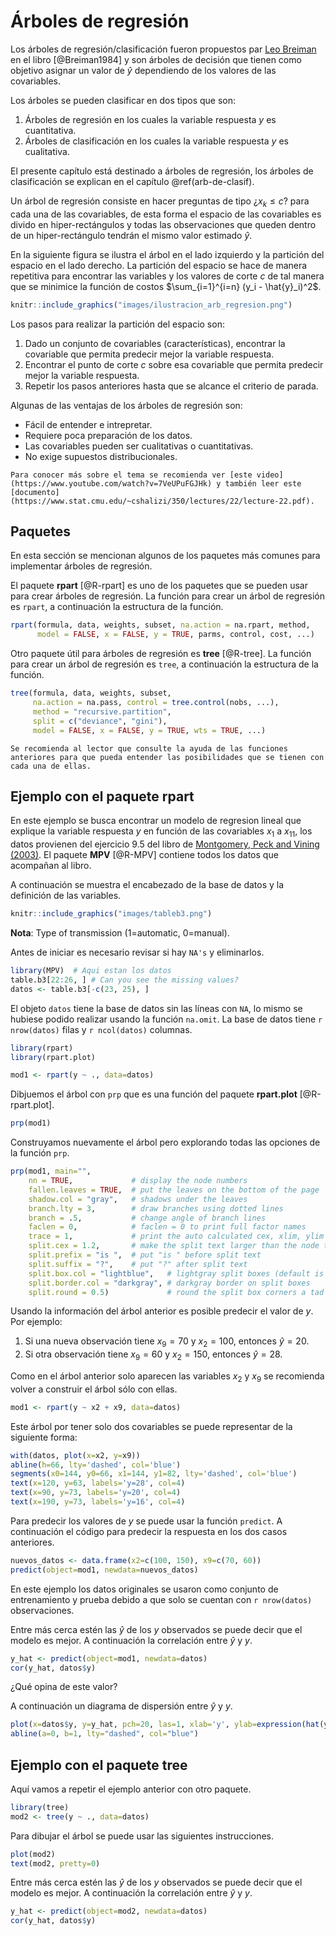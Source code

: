 # Árboles de regresión {#arb-de-regre}
Los árboles de regresión/clasificación fueron propuestos par [Leo Breiman](https://en.wikipedia.org/wiki/Leo_Breiman) en el libro [@Breiman1984] y son árboles de decisión que tienen como objetivo asignar un valor de $\hat{y}$ dependiendo de los valores de las covariables.

Los árboles se pueden clasificar en dos tipos que son:

1. Árboles de regresión en los cuales la variable respuesta $y$ es cuantitativa.
2. Árboles de clasificación en los cuales la variable respuesta $y$ es cualitativa.

El presente capítulo está destinado a árboles de regresión, los árboles de clasificación se explican en el capítulo \@ref(arb-de-clasif).

Un árbol de regresión consiste en hacer preguntas de tipo ¿$x_k \leq c$? para cada una de las covariables, de esta forma el espacio de las covariables es divido en hiper-rectángulos y todas las observaciones que queden dentro de un hiper-rectángulo tendrán el mismo valor estimado $\hat{y}$.

En la siguiente figura se ilustra el árbol en el lado izquierdo y la partición del espacio en el lado derecho. La partición del espacio se hace de manera repetitiva para encontrar las variables y los valores de corte $c$ de tal manera que se minimice la función de costos $\sum_{i=1}^{i=n} (y_i - \hat{y}_i)^2$.

```r
knitr::include_graphics("images/ilustracion_arb_regresion.png")
```

Los pasos para realizar la partición del espacio son:

1. Dado un conjunto de covariables (características), encontrar la covariable que permita predecir mejor la variable respuesta.
2. Encontrar el punto de corte $c$ sobre esa covariable que permita predecir mejor la variable respuesta.
3. Repetir los pasos anteriores hasta que se alcance el criterio de parada.

Algunas de las ventajas de los árboles de regresión son:

- Fácil de entender e intrepretar.
- Requiere poca preparación de los datos.
- Las covariables pueden ser cualitativas o cuantitativas.
- No exige supuestos distribucionales.

```block2
Para conocer más sobre el tema se recomienda ver [este video](https://www.youtube.com/watch?v=7VeUPuFGJHk) y también leer este [documento](https://www.stat.cmu.edu/~cshalizi/350/lectures/22/lecture-22.pdf).
```

## Paquetes {-}
En esta sección se mencionan algunos de los paquetes más comunes para implementar árboles de regresión.

El paquete **rpart** [@R-rpart] es uno de los paquetes que se pueden usar para crear árboles de regresión. La función para crear un árbol de regresión es `rpart`, a continuación la estructura de la función.

```r
rpart(formula, data, weights, subset, na.action = na.rpart, method,
      model = FALSE, x = FALSE, y = TRUE, parms, control, cost, ...)
```

Otro paquete útil para árboles de regresión es **tree** [@R-tree]. La función para crear un árbol de regresión es `tree`, a continuación la estructura de la función.

```r
tree(formula, data, weights, subset,
     na.action = na.pass, control = tree.control(nobs, ...),
     method = "recursive.partition",
     split = c("deviance", "gini"),
     model = FALSE, x = FALSE, y = TRUE, wts = TRUE, ...)
```

```block2
Se recomienda al lector que consulte la ayuda de las funciones anteriores para que pueda entender las posibilidades que se tienen con cada una de ellas.
```

## Ejemplo con el paquete **rpart** {-}
En este ejemplo se busca encontrar un modelo de regresion lineal que explique la variable respuesta $y$ en función de las covariables $x_1$ a $x_{11}$, los datos provienen del ejercicio 9.5 del libro de [Montgomery, Peck and Vining (2003)](https://www.amazon.com/Introduccion-analisis-regresion-lineal-Spanish/dp/9702403278). El paquete **MPV** [@R-MPV] contiene todos los datos que acompañan al libro.

A continuación se muestra el encabezado de la base de datos y la definición de las variables.

```r
knitr::include_graphics("images/tableb3.png")
```

__Nota__: Type of transmission (1=automatic, 0=manual).

Antes de iniciar es necesario revisar si hay `NA's` y eliminarlos.

```r
library(MPV)  # Aqui estan los datos
table.b3[22:26, ] # Can you see the missing values?
datos <- table.b3[-c(23, 25), ]
```

El objeto `datos` tiene la base de datos sin las líneas con `NA`, lo mismo se hubiese podido realizar usando la función `na.omit`. La base de datos tiene `r nrow(datos)` filas y `r ncol(datos)` columnas.

```r
library(rpart)
library(rpart.plot)
```

```r
mod1 <- rpart(y ~ ., data=datos)
```

Dibjuemos el árbol con `prp` que es una función del paquete **rpart.plot** [@R-rpart.plot].

```r
prp(mod1)
```

Construyamos nuevamente el árbol pero explorando todas las opciones de la función `prp`.

```r
prp(mod1, main="",
    nn = TRUE,             # display the node numbers
    fallen.leaves = TRUE,  # put the leaves on the bottom of the page
    shadow.col = "gray",   # shadows under the leaves
    branch.lty = 3,        # draw branches using dotted lines
    branch = .5,           # change angle of branch lines
    faclen = 0,            # faclen = 0 to print full factor names
    trace = 1,             # print the auto calculated cex, xlim, ylim
    split.cex = 1.2,       # make the split text larger than the node text
    split.prefix = "is ",  # put "is " before split text
    split.suffix = "?",    # put "?" after split text
    split.box.col = "lightblue",   # lightgray split boxes (default is white)
    split.border.col = "darkgray", # darkgray border on split boxes
    split.round = 0.5)             # round the split box corners a tad
```

Usando la información del árbol anterior es posible predecir el valor de $y$. Por ejemplo:

1. Si una nueva observación tiene $x_9=70$ y $x_2=100$, entonces $\hat{y}=20$.
2. Si otra observación tiene $x_9=60$ y $x_2=150$, entonces $\hat{y}=28$.

Como en el árbol anterior solo aparecen las variables $x_2$ y $x_9$ se recomienda volver a construir el árbol sólo con ellas.

```r
mod1 <- rpart(y ~ x2 + x9, data=datos)
```

Este árbol por tener solo dos covariables se puede representar de la siguiente forma:

```r
with(datos, plot(x=x2, y=x9))
abline(h=66, lty='dashed', col='blue')
segments(x0=144, y0=66, x1=144, y1=82, lty='dashed', col='blue')
text(x=120, y=63, labels='y=28', col=4)
text(x=90, y=73, labels='y=20', col=4)
text(x=190, y=73, labels='y=16', col=4)
```


Para predecir los valores de $y$ se puede usar la función `predict`. A continuación el código para predecir la respuesta en los dos casos anteriores.

```r
nuevos_datos <- data.frame(x2=c(100, 150), x9=c(70, 60))
predict(object=mod1, newdata=nuevos_datos)
```

En este ejemplo los datos originales se usaron como conjunto de entrenamiento y prueba debido a que solo se cuentan con `r nrow(datos)` observaciones.

Entre más cerca estén las $\hat{y}$ de los $y$ observados se puede decir que el modelo es mejor. A continuación la correlación entre $\hat{y}$ y $y$.

```r
y_hat <- predict(object=mod1, newdata=datos)
cor(y_hat, datos$y)
```

¿Qué opina de este valor?

A continuación un diagrama de dispersión entre $\hat{y}$ y $y$.

```r
plot(x=datos$y, y=y_hat, pch=20, las=1, xlab='y', ylab=expression(hat(y)))
abline(a=0, b=1, lty="dashed", col="blue")
```

## Ejemplo con el paquete **tree** {-}
Aquí vamos a repetir el ejemplo anterior con otro paquete.

```r
library(tree)
mod2 <- tree(y ~ ., data=datos)
```

Para dibujar el árbol se puede usar las siguientes instrucciones.

```r
plot(mod2)
text(mod2, pretty=0)
```

Entre más cerca estén las $\hat{y}$ de los $y$ observados se puede decir que el modelo es mejor. A continuación la correlación entre $\hat{y}$ y $y$.

```r
y_hat <- predict(object=mod2, newdata=datos)
cor(y_hat, datos$y)
```


